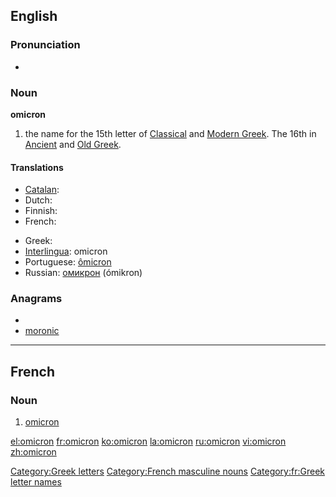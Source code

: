 {{letter_disp2|xi|[[image:Greek_uc_omicron.png|39px]][[image:Greek_lc_omicron.png|28px]] |pi|όμικρον|Ο|ο}}{{also|òmicron}}
==English==

===Pronunciation===
* {{audio|en-us-omicron.ogg|Audio (US)}}

===Noun===
'''omicron'''

# the name for the 15th letter of [[Classical Greek|Classical]] and [[Modern Greek]].  The 16th in [[Ancient Greek|Ancient]] and [[Old Greek]].

====Translations====
{{trans-top|Greek letter}}
* [[Catalan]]: {{t-|ca|òmicron|f}}
* Dutch: {{t-|nl|omikron|m}}
* Finnish: {{t+|fi|omikron}}
* French: {{t+|fr|omicron|m}}
{{trans-mid}}
* Greek: {{t+|el|όμικρον|n}}
* [[Interlingua]]: omicron
* Portuguese: [[ômicron]] {{m}}
* Russian: [[омикрон]] (ómikron) {{m}}
{{trans-bottom}}

===Anagrams===
* {{alphagram|cimnoor}}
* [[moronic#English|moronic]]

[[Category:Greek letters]]

----

==French==

===Noun===
{{infl|fr|noun}} {{m|inv}}

# [[#English|omicron]] {{gloss|Greek letter}}

[[Category:French masculine nouns]]
[[Category:fr:Greek letter names]]

[[el:omicron]]
[[fr:omicron]]
[[ko:omicron]]
[[la:omicron]]
[[ru:omicron]]
[[vi:omicron]]
[[zh:omicron]]